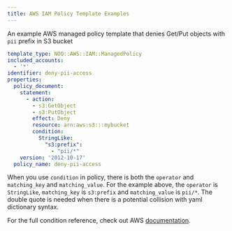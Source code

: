 ```yaml
---
title: AWS IAM Policy Template Examples
---
```


An example AWS managed policy template that denies Get/Put objects with `pii` prefix in S3 bucket
```yaml
template_type: NOQ::AWS::IAM::ManagedPolicy
included_accounts:
  - '*'
identifier: deny-pii-access
properties:
  policy_document:
    statement:
      - action:
        - s3:GetObject
        - s3:PutObject
        effect: Deny
        resource: arn:aws:s3:::mybucket
        condition:
          StringLike:
            "s3:prefix":
              - "pii/*"
    version: '2012-10-17'
  policy_name: deny-pii-access
```

When you use `condition` in policy, there is both the `operator` and `matching_key` and `matching_value`.
For the example above, the `operator` is `StringLike`, `matching_key` is `s3:prefix` and
`matching_value` is `pii/*`. The double quote is needed when there is a potential collision with
yaml dictionary syntax.

For the full condition reference, check out AWS [documentation](https://docs.aws.amazon.com/IAM/latest/UserGuide/reference_policies_elements_condition_operators.html).
